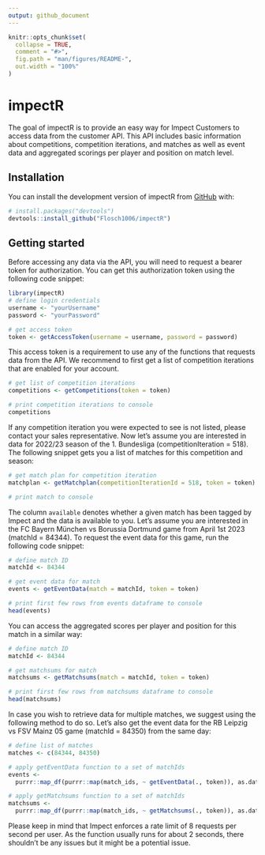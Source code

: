 ```yaml
---
output: github_document
---
```


<!-- README.md is generated from README.Rmd. Please edit that file -->

```r
knitr::opts_chunk$set(
  collapse = TRUE,
  comment = "#>",
  fig.path = "man/figures/README-",
  out.width = "100%"
)
```

# impectR

<!-- badges: start -->
<!-- badges: end -->

The goal of impectR is to provide an easy way for Impect Customers to access data from the customer API. This API includes basic information about competitions, competition iterations, and matches as well as event data and aggregated scorings per player and position on match level.

## Installation

You can install the development version of impectR from [GitHub](https://github.com/) with:

``` r
# install.packages("devtools")
devtools::install_github("Flosch1006/impectR")
```

## Getting started

Before accessing any data via the API, you will need to request a bearer token for authorization. You can get this authorization token using the following code snippet:

```r
library(impectR)
# define login credentials
username <- "yourUsername"
password <- "yourPassword"

# get access token
token <- getAccessToken(username = username, password = password)
```

This access token is a requirement to use any of the functions that requests data from the API. We recommend to first get a list of competition iterations that are enabled for your account.

```r
# get list of competition iterations
competitions <- getCompetitions(token = token)

# print competition iterations to console
competitions
```

If any competition iteration you were expected to see is not listed, please contact your sales representative. Now let's assume you are interested in data for 2022/23 season of the 1. Bundesliga (competitionIteration = 518). The following snippet gets you a list of matches for this competition and season:

``` r
# get match plan for competition iteration
matchplan <- getMatchplan(competitionIterationId = 518, token = token)

# print match to console
```

The column `available` denotes whether a given match has been tagged by Impect and the data is available to you. Let's assume you are interested in the FC Bayern München vs Borussia Dortmund game from April 1st 2023 (matchId = 84344). To request the event data for this game, run the following code snippet:

```r
# define match ID
matchId <- 84344

# get event data for match
events <- getEventData(match = matchId, token = token)

# print first few rows from events dataframe to console
head(events)
```

You can access the aggregated scores per player and position for this match in a similar way:

```r
# define match ID
matchId <- 84344

# get matchsums for match
matchsums <- getMatchsums(match = matchId, token = token)

# print first few rows from matchsums dataframe to console
head(matchsums)
```

In case you wish to retrieve data for multiple matches, we suggest using the following method to do so. Let's also get the event data for the RB Leipzig vs FSV Mainz 05 game (matchId = 84350) from the same day:

```r
# define list of matches
matches <- c(84344, 84350)

# apply getEventData function to a set of matchIds
events <-
  purrr::map_df(purrr::map(match_ids, ~ getEventData(., token)), as.data.frame)

# apply getMatchsums function to a set of matchIds
matchsums <-
  purrr::map_df(purrr::map(match_ids, ~ getMatchsums(., token)), as.data.frame)

```

Please keep in mind that Impect enforces a rate limit of 8 requests per second per user. As the function usually runs for about 2 seconds, there shouldn't be any issues but it might be a potential issue.
